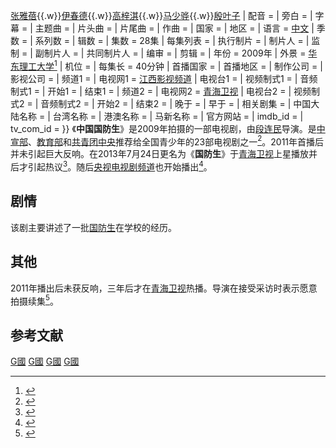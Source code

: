 {{Otheruses|subject=电视剧国防生|other=作为中国解放军后备军官的国防生|国防生}}
{{电视节目信息框
| 颜色       = 
| 名称       = 国防生
| 原名       = 中国国防生
| 图片       = 国防生电视剧海报.jpg
| 图说       = 《国防生》海报
| 类型       = [[电视剧|电视剧]]
| 原创       = 
| 发展       = 
| 編劇       =段连民
| 导演       = 段连民
| 主持       = 
| 演出       = [[郑卫莉|郑卫莉]]{{.w}}[[张雅蓓|张雅蓓]]{{.w}}[[伊春德|伊春德]]{{.w}}[[高梓淇|高梓淇]]{{.w}}[[马少骅|马少骅]]{{.w}}[[殷叶子|殷叶子]]
| 配音       = 
| 旁白       =  
| 字幕       =  
| 主题曲     = 
| 片头曲     = 
| 片尾曲     = 
| 作曲       = 
| 国家       = 
| 地区       = {{CHN}}
| 语言       = [[中文|中文]]
| 季数       = 
| 系列数     = 
| 辑数       = 
| 集数       = 28集
| 每集列表   = 
| 执行制片   = 
| 制片人     = 
| 监制       = 
| 副制片人   = 
| 共同制片人 = 
| 编审       = 
| 剪辑       = 
| 年份       = 2009年
| 外景       = [[华东理工大学|华东理工大学]]<ref>{{cite web|author=抚州日报社|title=《中国国防生》在东华理工大学开拍|url=http://www.jxfz.gov.cn/jmfw/dsxx/200905/t20090515_547764.htm|publisher=抚州政府网|accessdate=2013-09-06|date=2009-05-15|deadurl=yes|archiveurl=https://web.archive.org/web/20090519191051/http://www.jxfz.gov.cn/jmfw/dsxx/200905/t20090515_547764.htm|archivedate=2009-05-19}}</ref>
| 机位       = 
| 每集长     = 40分钟
| 首播国家   = {{CHN}}
| 首播地区   = 
| 制作公司   =
| 影视公司   =
| 频道1       = 
| 电视网1    =  [[江西電視台|江西影视频道]]
| 电视台1     = 
| 视频制式1   = 
| 音频制式1   = 
| 开始1       = {{Start date|2011|3|8}}
| 结束1       = 
| 频道2       = 
| 电视网2    = [[青海卫视|青海卫视]]
| 电视台2     = 
| 视频制式2   = 
| 音频制式2   = 
| 开始2       = {{Start date|2013|7|24}}
| 结束2       = 
| 晚于       = 
| 早于       = 
| 相关剧集   = 
| 中国大陆名称 = 
| 台湾名称   = 
| 港澳名称   = 
| 马新名称   = 
| 官方网站   = 
| imdb_id   = 
| tv_com_id = 
}}
《'''中国国防生'''》是2009年拍摄的一部电视剧，由[[段连民|段连民]]导演。是[[中共中央宣传部|中宣部]]、[[中华人民共和国教育部|教育部]]和[[中国共产主义青年团中央委员会|共青团中央]]推荐给全国青少年的23部电视剧之一<ref>{{cite web|author=中华工商时报|title=《国防生》解读不一样青春|url=http://news.hexun.com/2013-07-24/156420405.html|publisher=和讯网|accessdate=2013-09-06|date=2013-07-24|archive-date=2019-09-24|archive-url=https://web.archive.org/web/20190924205515/http://news.hexun.com/2013-07-24/156420405.html}}</ref>。2011年首播后并未引起巨大反响。在2013年7月24日更名为《'''国防生'''》于[[青海卫视|青海卫视]]上星播放并后才引起热议<ref>{{cite web|title=林爽出演《国防生》青海卫视即将首播|url=http://ent.sina.com.cn/v/m/2013-07-23/15043970694.shtml|publisher=[[新浪|新浪]]娱乐|accessdate=2013-09-06|language=zh-hans|date=2013-07-23|archive-date=2016-03-04|archive-url=https://web.archive.org/web/20160304205548/http://ent.sina.com.cn/v/m/2013-07-23/15043970694.shtml|dead-url=no}}</ref>。随后[[中国中央电视台|央视]][[中国中央电视台电视剧频道|电视剧频道]]也开始播出<ref>{{cite web|author=环球网|title=电视剧《国防生》亮相央视 青海卫视首播|url=http://ent.huanqiu.com/movie/yingshi-neidi/2013-07/4156385.html|publisher=[[环球网|环球网]]|accessdate=2013-09-06|date=2013-07-22|archive-date=2016-03-04|archive-url=https://web.archive.org/web/20160304090154/http://ent.huanqiu.com/movie/yingshi-neidi/2013-07/4156385.html|dead-url=no}}</ref>。

==剧情==
该剧主要讲述了一批[[国防生|国防生]]在学校的经历。

==其他==
2011年播出后未获反响，三年后才在[[青海卫视|青海卫视]]热播。导演在接受采访时表示愿意拍摄续集<ref>{{cite web|title=专访《国防生》导演段连民 曝将与风行网合拍续集|url=http://news.xinhuanet.com/ent/2013-07/29/c_125081307.htm|publisher=[[新华网|新华网]]|accessdate=2013-09-06|date=2013-07-29}}</ref>。

==参考文献==
{{reflist|2}}
[[Category:2011年中國電視劇集|G國]]
[[Category:軍事題材電視劇|G國]]
[[Category:青春劇|G國]]
[[Category:大學背景電視劇|G國]]